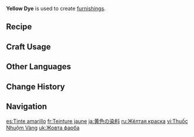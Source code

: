 {{Item Infobox
|id           = 101403
|image        = Item Yellow Dye.png
|type         = Materials
|group        = Dye
|group2       = Furnishing Materials
|invCategory  = Materials
|description  = Yellow dye. It will surely be of use in making furnishings.
|source1      = Crafted from [[Berries]] or [[Cor Lapis]].
}}
'''Yellow Dye''' is used to create [[furnishings]].

==Recipe==
{{Recipe
|type = Dye
|Berry = 1
|sort = Berry
}}
{{Recipe
|type = Dye
|Cor Lapis = 1
|sort = Cor Lapis
}}

==Craft Usage==
{{Craft Usage}}

==Other Languages==
{{Other Languages
|default_hidden = 1
|en      = Yellow Dye
|zhs     = 黄色染料
|zhs_rm  = Huángsè Rǎnliào
|zht     = 黃色染料
|zht_rm  = Huángsè Rǎnliào
|ja      = 黄色の染料
|ja_rm   = Kiiro no Senryou{{Assumed}}
|ko      = 노란색 염료
|ko_rm   = Noransaek Yeomryo
|es      = Tinte amarillo
|fr      = Teinture jaune
|ru      = Жёлтая краска
|th      = สีย้อมสีเหลือง
|th_rm   = 
|vi      = Thuốc Nhuộm Vàng
|de      = Gelbe Farbe
|id      = Yellow Dye
|pt      = Tinta Amarela
|tr      = Sarı Boya
|it      = Tintura gialla
}}

==Change History==
{{Change History|1.5}}

==Navigation==
{{Material Navbox|type=Crafting Materials}}

[[es:Tinte amarillo]]
[[fr:Teinture jaune]]
[[ja:黄色の染料]]
[[ru:Жёлтая краска]]
[[vi:Thuốc Nhuộm Vàng]]
[[uk:Жовта фарба]]